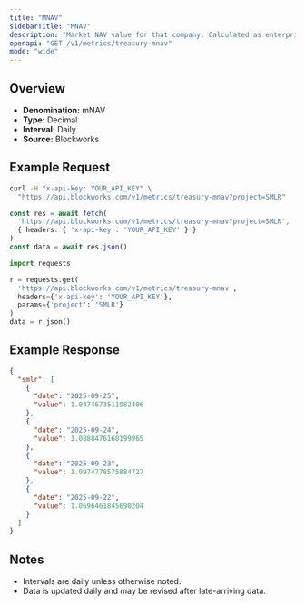 ```yaml
---
title: "MNAV"
sidebarTitle: "MNAV"
description: "Market NAV value for that company. Calculated as enterprise value / NAV"
openapi: "GET /v1/metrics/treasury-mnav"
mode: "wide"
---
```


## Overview

- **Denomination:** mNAV
- **Type:** Decimal
- **Interval:** Daily
- **Source:** Blockworks

## Example Request

<CodeGroup>

```bash cURL
curl -H "x-api-key: YOUR_API_KEY" \
  "https://api.blockworks.com/v1/metrics/treasury-mnav?project=SMLR"
```

```typescript TypeScript
const res = await fetch(
  'https://api.blockworks.com/v1/metrics/treasury-mnav?project=SMLR',
  { headers: { 'x-api-key': 'YOUR_API_KEY' } }
)
const data = await res.json()
```

```python Python
import requests

r = requests.get(
  'https://api.blockworks.com/v1/metrics/treasury-mnav',
  headers={'x-api-key': 'YOUR_API_KEY'},
  params={'project': 'SMLR'}
)
data = r.json()
```

</CodeGroup>

## Example Response

```json
{
  "smlr": [
    {
      "date": "2025-09-25",
      "value": 1.0474673511982406
    },
    {
      "date": "2025-09-24",
      "value": 1.0888476168199965
    },
    {
      "date": "2025-09-23",
      "value": 1.0974778575884727
    },
    {
      "date": "2025-09-22",
      "value": 1.0696461845690204
    }
  ]
}
```

## Notes
- Intervals are daily unless otherwise noted.
- Data is updated daily and may be revised after late-arriving data.